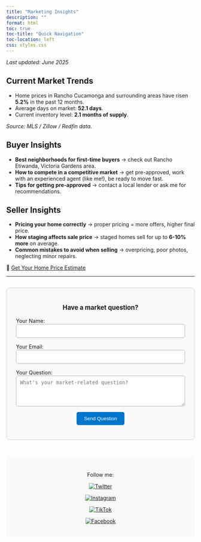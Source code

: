 ```yaml
---
title: "Marketing Insights"
description: ""
format: html
toc: true
toc-title: "Quick Navigation"
toc-location: left
css: styles.css
---
```



*Last updated: June 2025*

## Current Market Trends

- Home prices in Rancho Cucamonga and surrounding areas have risen **5.2%** in the past 12 months.
- Average days on market: **52.1 days**.
- Current inventory level: **2.1 months of supply**.

_Source: MLS / Zillow / Redfin data._

## Buyer Insights

- **Best neighborhoods for first-time buyers** → check out Rancho Etiwanda, Victoria Gardens area.
- **How to compete in a competitive market** → get pre-approved, work with an experienced agent (like me!), be ready to move fast.
- **Tips for getting pre-approved** → contact a local lender or ask me for recommendations.

## Seller Insights

- **Pricing your home correctly** → proper pricing = more offers, higher final price.
- **How staging affects sale price** → staged homes sell for up to **6-10% more** on average.
- **Common mistakes to avoid when selling** → overpricing, poor photos, neglecting minor repairs.

🏡 [Get Your Home Price Estimate](https://slyfoxx84.shinyapps.io/house-prices-advanced-regression-techniques/)

---

```{=html}
<div class="market-container" style="max-width: 500px; margin: 30px auto; padding: 25px; border: 1px solid #ccc; border-radius: 10px; background: #f9f9f9;">

  <p class="market-message" style="text-align: center; font-size: 1.2em; font-weight: bold;">Have a market question?</p>

  <form name="market-question" method="POST" data-netlify="true" netlify-honeypot="bot-field" action="/success.html">
    <input type="hidden" name="form-name" value="market-question" />

    <!-- Honeypot anti-spam -->
    <p style="display: none;">
      <label>Don’t fill this out: <input name="bot-field" /></label>
    </p>

    <div style="margin-bottom: 15px;">
      <label for="name">Your Name:</label><br>
      <input type="text" name="name" id="name" required style="width: 100%; padding: 10px; border: 1px solid #aaa; border-radius: 5px;">
    </div>

    <div style="margin-bottom: 15px;">
      <label for="email">Your Email:</label><br>
      <input type="email" name="email" id="email" required style="width: 100%; padding: 10px; border: 1px solid #aaa; border-radius: 5px;">
    </div>

    <div style="margin-bottom: 15px;">
      <label for="question">Your Question:</label><br>
      <textarea name="question" id="question" rows="4" placeholder="What's your market-related question?" required
        style="width: 100%; padding: 10px; border: 1px solid #aaa; border-radius: 5px;"></textarea>
    </div>

    <div style="text-align: center;">
      <button type="submit" class="market-button"
        style="padding: 10px 20px; background: #0077cc; color: white; border: none; border-radius: 5px; cursor: pointer;">
        Send Question
      </button>
    </div>
  </form>
</div>

```
<!-- Netlify form registration helper -->
<div style="display: none;">
  <form name="home-value" netlify>
    <input type="text" name="name" />
  </form>
</div>


<footer style="background-color: #f8f8f8; padding: 20px; text-align: center; margin-top: 50px;">
  <p>Follow me:</p>

  <a href="https://twitter.com/HomesbyQuintana" target="_blank">
    <img src="https://img.icons8.com/color/48/twitter.png" alt="Twitter" style="margin: 0 10px;">
  </a>

  <a href="https://instagram.com/homesbyquintana" target="_blank">
    <img src="https://img.icons8.com/color/48/instagram-new.png" alt="Instagram" style="margin: 0 10px;">
  </a>

  <a href="https://www.tiktok.com/@homesbyquintana" target="_blank">
    <img src="https://img.icons8.com/color/48/tiktok.png" alt="TikTok" style="margin: 0 10px;">
  </a>

  <a href="https://www.facebook.com/me/" target="_blank">
    <img src="https://img.icons8.com/color/48/facebook-new.png" alt="Facebook" style="margin: 0 10px;">
  </a>

</footer>